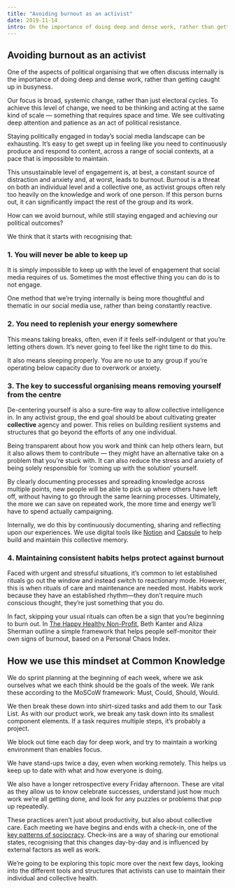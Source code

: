 ```yaml
---
title: "Avoiding burnout as an activist"
date: 2019-11-14
intro: On the importance of doing deep and dense work, rather than getting caught up in short-term, urgency thinking.
---
```


## Avoiding burnout as an activist

One of the aspects of political organising that we often discuss internally is the importance of doing deep and dense work, rather than getting caught up in busyness.

Our focus is broad, systemic change, rather than just electoral cycles. To achieve this level of change, we need to be thinking and acting at the same kind of scale — something that requires space and time. We see cultivating deep attention and patience as an act of political resistance.

Staying politically engaged in today’s social media landscape can be exhausting. It’s easy to get swept up in feeling like you need to continuously produce and respond to content, across a range of social contexts, at a pace that is impossible to maintain.

This unsustainable level of engagement is, at best, a constant source of distraction and anxiety and, at worst, leads to burnout. Burnout is a threat on both an individual level and a collective one, as activist groups often rely too heavily on the knowledge and work of one person. If this person burns out, it can significantly impact the rest of the group and its work.

How can we avoid burnout, while still staying engaged and achieving our political outcomes?

We think that it starts with recognising that:

### 1. You will never be able to keep up

It is simply impossible to keep up with the level of engagement that social media requires of us. Sometimes the most effective thing you can do is to not engage.

One method that we’re trying internally is being more thoughtful and thematic in our social media use, rather than being constantly reactive.

### 2. You need to replenish your energy somewhere

This means taking breaks, often, even if it feels self-indulgent or that you’re letting others down. It’s never going to feel like the right time to do this.

It also means sleeping properly. You are no use to any group if you’re operating below capacity due to overwork or anxiety.

### 3. The key to successful organising means removing yourself from the centre

De-centering yourself is also a sure-fire way to allow collective intelligence in. In any activist group, the end goal should be about cultivating greater **collective** agency and power. This relies on building resilient systems and structures that go beyond the efforts of any one individual.

Being transparent about how you work and think can help others learn, but it also allows them to contribute — they might have an alternative take on a problem that you’re stuck with. It can also reduce the stress and anxiety of being solely responsible for ‘coming up with the solution’ yourself.

By clearly documenting processes and spreading knowledge across multiple points, new people will be able to pick up where others have left off, without having to go through the same learning processes. Ultimately, the more we can save on repeated work, the more time and energy we’ll have to spend actually campaigning.

Internally, we do this by continuously documenting, sharing and reflecting upon our experiences. We use digital tools like [Notion](http://notion.so/) and [Capsule](https://capsulecrm.com/) to help build and maintain this collective memory.

### 4. Maintaining consistent habits helps protect against burnout

Faced with urgent and stressful situations, it’s common to let established rituals go out the window and instead switch to reactionary mode. However, this is when rituals of care and maintenance are needed most. Habits work because they have an established rhythm—they don’t require much conscious thought, they’re just something that you do.

In fact, skipping your usual rituals can often be a sign that you’re beginning to burn out. In [The Happy Healthy Non-Profit](https://happyhealthynonprofit.wordpress.com/), Beth Kanter and Aliza Sherman outline a simple framework that helps people self-monitor their own signs of burnout, based on a Personal Chaos Index.

## How we use this mindset at Common Knowledge

We do sprint planning at the beginning of each week, where we ask ourselves what we each think should be the goals of the week. We rank these according to the MoSCoW framework: Must, Could, Should, Would.

We then break these down into shirt-sized tasks and add them to our Task List. As with our product work, we break any task down into its smallest component elements. If a task requires multiple steps, it’s probably a project.

We block out time each day for deep work, and try to maintain a working environment than enables focus.

We have stand-ups twice a day, even when working remotely. This helps us keep up to date with what and how everyone is doing.

We also have a longer retrospective every Friday afternoon. These are vital as they allow us to know celebrate successes, understand just how much work we’re all getting done, and look for any puzzles or problems that pop up repeatedly.

These practices aren’t just about productivity, but also about collective care. Each meeting we have begins and ends with a check-in, one of the [key patterns of sociocracy](https://patterns.sociocracy30.org/pattern-index.html). Check-ins are a way of sharing our emotional states, recognising that this changes day-by-day and is influenced by external factors as well as work.

We’re going to be exploring this topic more over the next few days, looking into the different tools and structures that activists can use to maintain their individual and collective health.
